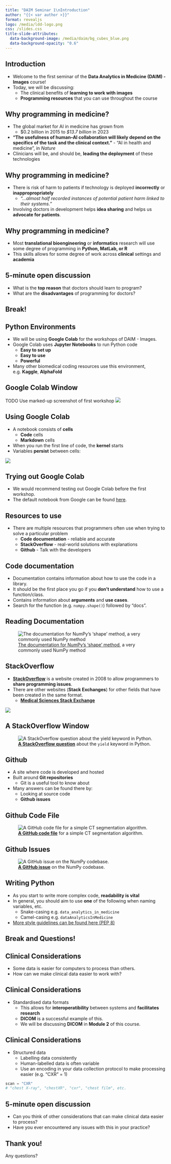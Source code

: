 ```yaml
---
title: "DAIM Seminar 1\nIntroduction"
author: "{{< var author >}}"
format: revealjs
logo: /media/ldd-logo.png
css: /slides.css
title-slide-attributes:
  data-background-image: /media/daim/bg_cubes_blue.png
  data-background-opacity: "0.6"
---
```


## Introduction {background-image="/media/daim/bg_cubes_blue_right.png" background-opacity="0.6"}

- Welcome to the first seminar of the **Data Analytics in Medicine (DAIM) - Images** course!
- Today, we will be discussing:
  - The clinical benefits of **learning to work with images**
  - **Programming resources** that you can use throughout the course

## Why programming in medicine? {background-image="/media/daim/bg_cubes_blue_right.png" background-opacity="0.6"}

<!--
References
https://www.pharmiweb.com/press-release/2024-04-24/ai-in-medicine-market-set-for-accelerated-growth-forecasting-usd-1568-billion-value-by-2033
https://www.ncbi.nlm.nih.gov/pmc/articles/PMC7577280/#bib0630
https://www.nature.com/articles/s41591-021-01614-0
-->

- The global market for AI in medicine has grown from
  - $0.2 billion in 2015 to _$13.7 billion_ in 2023
- **"The usefulness of human–AI collaboration will likely depend on the specifics of the task and the clinical context."** - "AI in health and medicine", in _Nature_
- Clinicians will be, and should be, **leading the deployment** of these technologies

## Why programming in medicine? {background-image="/media/daim/bg_cubes_blue_right.png" background-opacity="0.6"}

<!--
References
https://www.bbc.co.uk/news/articles/c4nn0vl2e78o#:~:text=almost%20half%20recorded%20instances%20of,IT%20issues%2C%20across%2031%20trusts
-->

- There is risk of harm to patients if technology is deployed **incorrectly** or **inappropropriately**
  - _"...almost half recorded instances of potential patient harm linked to their systems."_
- Involving doctors in development helps **idea sharing** and helps us **advocate for patients**.

## Why programming in medicine? {background-image="/media/bundle-of-wires.jpg" background-opacity="0.4"}

- Most **translational bioengineering** or **informatics** research will use some degree of programming in **Python, MatLab, or R**
- This skills allows for some degree of work across **clinical** settings and **academia**

## 5-minute open discussion {background-image="/media/daim/question1.png" background-opacity="0.4"}

- What is the **top reason** that doctors should learn to program?
- What are the **disadvantages** of programming for doctors?

## Break! {background-image="/media/daim/coffee1.png" background-opacity="0.6" text-align=center}

## Python Environments {background-image="/media/daim/bg_cubes_blue_right.png" background-opacity="0.6"}

- We will be using **Google Colab** for the workshops of DAIM - Images.
- Google Colab uses **Jupyter Notebooks** to run Python code
  - **Easy to set up**
  - **Easy to use**
  - **Powerful**
- Many other biomedical coding resources use this environment, e.g. **Kaggle**, **AlphaFold**

## Google Colab Window

TODO Use marked-up screenshot of first workshop
![](/media/daim/colab_cells.png)

## Using Google Colab

- A notebook consists of **cells**
  - **Code** cells
  - **Markdown** cells
- When you run the first line of code, the **kernel** starts
- Variables **persist** between cells:

![](/media/daim/colab_cells.png)

## Trying out Google Colab {background-image="/media/daim/bg_cubes_blue_right.png" background-opacity="0.6"}

- We would recommend testing out Google Colab before the first workshop.
- The default notebook from Google can be found [here](https://colab.research.google.com/).

## Resources to use {background-image="/media/daim/bg_cubes_blue_right.png" background-opacity="0.6"}

- There are multiple resources that programmers often use when trying to solve a particular problem
  - **Code documentation** - reliable and accurate
  - **StackOverflow** - real-world solutions with explanations
  - **Github** - Talk with the developers

## Code documentation {background-image="/media/daim/bg_cubes_blue_right.png" background-opacity="0.6"}

- Documentation contains information about how to use the code in a library.
- It should be the first place you go if you **don't understand** how to use a function/class.
- Contains information about **arguments** and **use cases**.
- Search for the function (e.g. `numpy.shape()`) followed by "docs".

## Reading Documentation

![[The documentation for NumPy's 'shape' method](https://numpy.org/doc/stable/reference/generated/numpy.shape.html), a very commonly used NumPy method](/media/daim/np_shape_docs.png)

<!--
Maybe mention the difference between function and method here.
-->

## StackOverflow

- **[StackOverflow](https://stackoverflow.com)** is a website created in 2008 to allow programmers to **share programming issues**.
- There are other websites (**Stack Exchanges**) for other fields that have been created in the same format.
  - **[Medical Sciences Stack Exchange](https://medicalsciences.stackexchange.com)**

![](/media/daim/Stack_Overflow_logo.png)

## A StackOverflow Window

![**[A StackOverflow question](https://stackoverflow.com/questions/231767/what-does-the-yield-keyword-do-in-python)** about the `yield` keyword in Python.](/media/daim/stackoverflow_yield.png)

## Github{background-image="/media/daim/bg_cubes_blue_right.png" background-opacity="0.6"}

- A site where code is developed and hosted
- Built around **Git repositories**
  - Git is a useful tool to know about
- Many answers can be found there by:
  - Looking at source code
  - **Github issues**

## Github Code File

![**[A GitHub code file](https://github.com/freddie-renyard/CT-Segmentation-UNet/blob/main/data_preprocessor.py)** for a simple CT segmentation algorithm.](/media/daim/github_ctseg.png)

## Github Issues

![**[A GitHub issue](https://github.com/numpy/numpy/issues/27251)** on the NumPy codebase.](/media/daim/github_issue.png)

## Writing Python

- As you start to write more complex code, **readability is vital**
- In general, you should aim to use **one** of the following when naming variables, etc.
  - Snake-casing e.g. `data_analytics_in_medicine`
  - Camel-casing e.g. `dataAnalyticsInMedicine`
- [More style guidelines can be found here (PEP 8)](https://peps.python.org/pep-0008/)

## Break and Questions! {background-image="/media/daim/coffee2.png" background-opacity="0.6" text-align=center}

## Clinical Considerations {background-image="/media/daim/bg_cubes_blue_right.png" background-opacity="0.6"}

- Some data is easier for computers to process than others.
- How can we make clinical data easier to work with?

## Clinical Considerations {background-image="/media/daim/bg_cubes_blue_right.png" background-opacity="0.6"}

- Standardised data formats
  - This allows for **interoperatibility** between systems and **facilitates research**
  - **DICOM** is a successful example of this.
  - We will be discussing **DICOM** in **Module 2** of this course.

## Clinical Considerations {background-image="/media/daim/bg_cubes_blue_right.png" background-opacity="0.6"}

- Structured data
  - Labelling data consistently
  - Human-labelled data is often variable
  - Use an encoding in your data collection protocol to make processing easier (e.g. "CXR" = 1)

```python
scan = "CXR"
# "chest X-ray", "chestXR", "cxr", "chest film", etc.
```

## 5-minute open discussion {background-image="/media/daim/question1.png" background-opacity="0.4"}

- Can you think of other considerations that can make clinical data easier to process?
- Have you ever encountered any issues with this in your practice?

## Thank you! {background-image="/media/python-scales.jpg" background-opacity="0.4"}

Any questions?
